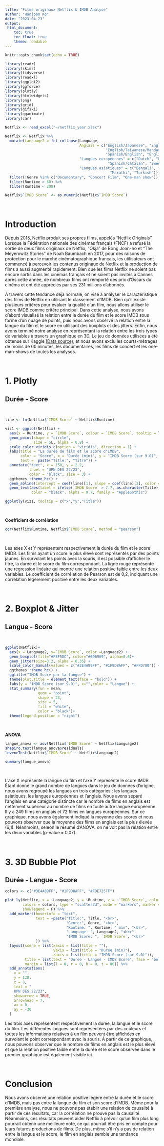 ---
title: "Films originaux Netflix & IMDB Analyse"
author: "Hanjoon Ko"
date: "2023-04-23"
output: 
 html_document:
    toc: true
    toc_float: true
    theme: readable
---

```{r setup, include=FALSE}
knitr::opts_chunk$set(echo = TRUE)
```

```{r include=FALSE}
library(readr)
library(skimr)
library(tidyverse)
library(readxl)
library(ggplot2)
library(ggforce)
library(plotly)
library(htmlwidgets)
library(png)
library(grid)
library(gifski)
library(gganimate)
library(car)

Netflix <- read_excel("~/netflix_year.xlsx")

```


```{r echo=FALSE}
Netflix <- Netflix %>%
  mutate(Language2 = fct_collapse(Language,
                                  Anglais = c("English/Japanese", "English", "English/Spanish", "English/Swedish", 
                                              "English/Taiwanese/Mandarin", "Thia/English", "English/Mandarin", "Khmer/English/French", "English/Hindi", 
                                              "Spanish/English", "English/Korean", "English/Arabic", "English/Russian", "English/Akan", "English/Ukranian/Russian"),
                                  "Langues européennes" = c("Dutch", "French", "Georgian", "German", "Norwegian", "Polish", "Portuguese", "Spanish/Basque",
                                               "Spanish/Catalan", "Swedish", "Spanish", "Italian"),
                                  "Langues asiatiques" = c("Bengali", "Tamil", "Thai", "Filipino", "Hindi", "Indonesian", "Japanese", "Korean", "Malay",
                                                "Marathi", "Turkish"))) %>%
  filter(!Genre %in% c("Documentary", "Concert Film", "One-man show")) %>%
  filter(Runtime > 60) %>%
  filter(Runtime < 209)

Netflix$`IMDB Score` <- as.numeric(Netflix$`IMDB Score`)
```

&nbsp;

# Introduction

Depuis 2015, Netflix produit ses propres films, appelés "Netflix Originals". Lorsque la Fédération nationale des cinémas français (FNCF) a refusé la sortie de deux films originaux de Netflix, "Okja" de Bong Joon-ho et "The Meyerowitz Stories" de  Noah Baumbach en 2017, pour des raisons de protection pour le marché cinématographique français, les utilisateurs ont commencé à percevoir les contenus originaux de Netflix et la production de films a aussi augmenté rapidement. Bien que les films Netflix ne soient pas encore sortis dans les cinémas français et ne soient pas invités à Cannes après cette année, de nombreux films ont remporté des prix d’Oscars du cinéma et ont été appréciés par ses 231 millions d'abonnés.

A travers cette tendance déjà normale, on vise à analyser le caracteristique des films de Netflix en utilisant le classement d'IMDB. Bien qu'il existe plusieurs critères pour évaluer la qualité d'un film, nous allons utiliser le score IMDB comme critère principal. Dans cette analyse, nous avons d'abord visualisé la relation entre la durée du film et le score IMDB sous forme d'un nuage de points, puis nous avons observé la relation entre la langue du film et le score en utilisant des boxplots et des jitters. Enfin, nous avons terminé notre analyse en représentant la relation entre les trois types de variables à travers un graphique en 3D. Le jeu de données utilisées a été obtenue sur Kaggle [(Data source)](https://www.kaggle.com/datasets/luiscorter/netflix-original-films-imdb-scores?select=NetflixOriginals.csv), et nous avons exclu les courts-métrages de moins de 60 minutes, les documentaires, les films de concert et les one-man-shows de toutes les analyses.

&nbsp;

# 1. Plotly
## Durée - Score

&nbsp;

```{r echo=FALSE}
line <- lm(Netflix$`IMDB Score` ~ Netflix$Runtime)
```
```{r echo=FALSE}
viz1 <- ggplot(Netflix) +
  aes(x = Runtime, y = `IMDB Score`, colour = `IMDB Score`, tooltip = Title) +
  geom_point(shape = "circle", 
             size = 5L, alpha = 0.8) +
  scale_color_viridis_c(option = "viridis", direction = 1) +
  labs(title = "La durée de film et le score d'IMDB", 
       color = "Score", x = "Durée (min)", y = "IMDB Score (sur 9.0)",
       text =  paste("Title:", "Titre")) +
  annotate("text", x = 150, y = 2.2, 
           label = "UPN DES 22/23", 
           color = "black", size = 3) +
  ggthemes::theme_hc() +
  geom_abline(intercept = coef(line)[1], slope = coef(line)[2], color = "red") +
  geom_text(aes(label = ifelse(`IMDB Score` > 7.7, as.character(Title),'')),hjust=0,vjust=20, 
            color = "black", alpha = 0.7, family = "AppleGothic")

```
```{r echo=FALSE}
ggplotly(viz1, tooltip = c("x","y","Title"))
```

&nbsp;

**Coefficient de corrélation**
```{r echo=FALSE}
cor(Netflix$Runtime, Netflix$`IMDB Score`, method = "pearson")
```

&nbsp;

Les axes X et Y représentent respectivement la durée du film et le score IMDB. Les films ayant un score le plus élevé sont représentés par des points jaunes. En survolant les points avec la souris, il est possible d'afficher le titre, la durée et le score du film correspondant. La ligne rouge représente une régression linéaire qui montre une relation positive faible entre les deux variables. Le coefficient de corrélation de Pearson est de 0,2, indiquant une corrélation légèrement positive entre les deux variables.

&nbsp;

# 2. Boxplot & Jitter
## Langue - Score

&nbsp;

```{r echo=FALSE}
ggplot(Netflix)+
  aes(x = Language2, y=`IMDB Score`, color =Language2) +
  geom_boxplot(fill="#F5F5DC", color="#696969", alpha=0.6)+
  geom_jitter(size=3.2, alpha = 0.35) +
  scale_color_manual(values = c("#3E4A89FF", "#1F9D8AFF", "#FFD700")) +
  ggthemes::theme_hc() +
  ggtitle("IMDB Score par la langue") +
  theme(plot.title = element_text(face = "bold")) +
  labs(y = "IMDB Score (sur 9.0)", x="",color = "Langue") +
  stat_summary(fun = mean, 
               geom = "point", 
               shape = 23, 
               size = 5, 
               fill = "white", 
               color = "black")+
  theme(legend.position = "right")

```

&nbsp;

**ANOVA**

```{r include=FALSE}
langue_anova <- aov(Netflix$`IMDB Score` ~ Netflix$Language2)
shapiro.test(langue_anova$residuals)
leveneTest(Netflix$`IMDB Score` ~ Netflix$Language2)
```

```{r echo=FALSE}

summary(langue_anova)
```

&nbsp;

L'axe X représente la langue du film et l'axe Y représente le score IMDB. Étant donné le grand nombre de langues dans le jeu de données d'origine, nous avons regroupé les langues en trois catégories : les langues asiatiques, les langues européennes et l'anglais. Nous avons séparé l'anglais en une catégorie distincte car le nombre de films en anglais est nettement supérieur au nombre de films en toute autre langue européenne. Il y a 249 films en anglais et 72 films en langues européennes. Sur ce graphique, nous avons également indiqué la moyenne des scores et nous pouvons observer que la moyenne des films en anglais est la plus élevée (6,1). Néanmoins, seleon le résumé d'ANOVA, on ne voit pas la relation entre les deux variables (p-value = 0,07).

&nbsp;

# 3. 3D Bubble Plot
## Durée - Langue - Score


```{r echo=FALSE}
colors <- c("#3E4A89FF", "#1F9D8AFF", "#FDE725FF")

plot_ly(Netflix, x = ~Language2, y = ~Runtime, z = ~`IMDB Score`, color = ~Language2,
        colors = colors, type = "scatter3d", mode = "markers", marker = list(symbol = 'circle', size = ~`IMDB Score`*3, opacity = 0.5),
        showlegend = F) %>%
  add_markers(hoverinfo = "text",
              text = ~paste("Title:", Title, "<br>",
                            "Genre:", Genre, "<br>",
                            "Runtime: ", Runtime, " min", "<br>",
                            "Language: ", Language2, "<br>",
                            "IMDB Score: ", `IMDB Score`, "<br>"
              )) %>%
  layout(scene = list(xaxis = list(title = ""), 
                      yaxis = list(title = "Durée (min)"), 
                      zaxis = list(title = "IMDB Score (sur 9.0)")),
         title = list(text = "Durée - Langue - IMDB Score", face = "bold"),
         margin = list(l = 0, r = 0, b = 0, t = 80)) %>%
  add_annotations(
    x = "",
    y = 120,
    z = 8,
    text = "        
    UPN DES 22/23",
    showarrow = TRUE,
    arrowhead = 7,
    ax = 0,
    ay = -30
  )
```

Les trois axes représentent respectivement la durée, la langue et le score du film. Les différentes langues sont représentées par des couleurs et toutes les informations relatives à un film peuvent être affichées en survolant le point correspondant avec la souris. À partir de ce graphique, nous pouvons observer que le nombre de films en anglais est le plus élevé et que la relation positive faible entre la durée et le score observée dans le premier graphique est également visible ici.

&nbsp;

# Conclusion

Nous avons observé une relation positive légère entre la durée et le score d'IMDB, mais pas entre la langue du film et son score d'IMDB. Même pour la première analyse, nous ne pouvons pas établir une relation de causalité à partir de ces résultats, car la corrélation ne prouve pas la causalité. Néanmoins, ces résultats peuvent aider Netflix à prévoir qu’un film plus long pourrait obtenir une meilleure note, ce qui pourrait être pris en compte pour leurs futures productions de films. De plus, même s'il n'y a pas de relation entre la langue et le score, le film en anglais semble une tendance mondiale.
